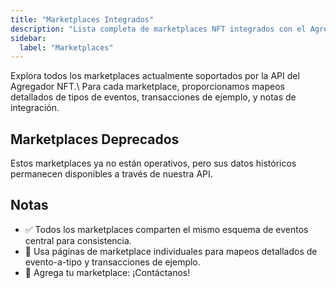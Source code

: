```yaml
---
title: "Marketplaces Integrados"
description: "Lista completa de marketplaces NFT integrados con el Agregador NFT de Aptos incluyendo mapeos de eventos y ejemplos de transacciones"
sidebar:
  label: "Marketplaces"
---
```



<Aside type="note">
  Explora todos los marketplaces actualmente soportados por la API del Agregador NFT.\
  Para cada marketplace, proporcionamos mapeos detallados de tipos de eventos, transacciones de ejemplo, y notas de integración.
</Aside>

<CardGrid>
  <LinkCard href="/build/indexer/nft-aggregator/marketplaces/tradeport" title="Tradeport" description="Ver eventos soportados y transacciones de ejemplo para Tradeport" />

  <LinkCard href="/build/indexer/nft-aggregator/marketplaces/bluemove" title="Bluemove" description="Ver eventos soportados y transacciones de ejemplo para Bluemove" />

  <LinkCard href="/build/indexer/nft-aggregator/marketplaces/wapal" title="Wapal" description="Ver eventos soportados y transacciones de ejemplo para Wapal" />

  <LinkCard href="/build/indexer/nft-aggregator/marketplaces/rarible" title="Rarible" description="Ver eventos soportados y transacciones de ejemplo para Rarible" />
</CardGrid>

## Marketplaces Deprecados

Estos marketplaces ya no están operativos, pero sus datos históricos permanecen disponibles a través de nuestra API.

<CardGrid>
  <LinkCard href="/build/indexer/nft-aggregator/marketplaces/topaz" title="Topaz (Deprecado)" description="Datos históricos disponibles para referencia" />
</CardGrid>

## Notas

- ✅ Todos los marketplaces comparten el mismo esquema de eventos central para consistencia.
- 📖 Usa páginas de marketplace individuales para mapeos detallados de evento-a-tipo y transacciones de ejemplo.
- 🚀 Agrega tu marketplace: ¡Contáctanos!
